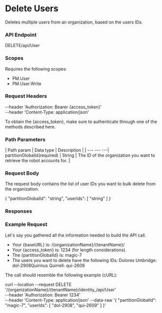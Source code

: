 ﻿# Delete Users

Deletes multiple users from an organization, based on the users IDs.

### API Endpoint

DELETE/api/User


### Scopes

Requires the following scopes:

* PM.User
* PM.User.Write


### Request Headers

--header 'Authorization: Bearer {access_token}'\
--header 'Content-Type: application/json'

To obtain the {access_token}, make sure to authenticate through one of the methods described here.


### Path Parameters

| Path param | Data type | Description |
| --- --- ---| partitionGlobalId(required) | String | The ID of the organization you want to retrieve the robot accounts for. |


### Request Body

The request body contains the list of user IDs you want to bulk delete from the organization.

{
  "partitionGlobalId": "string",
  "userIds": [
    "string"
  ]
}


### Responses




### Example Request

Let's say you gathered all the information needed to build the API call.

* Your {baseURL} is: /{organizationName}/{tenantName}/
* Your {access_token} is: 1234 (for length considerations).
* The {partitionGlobalId} is: magic-7
* The users you want to delete have the following IDs: Dolores Umbridge: dol-2908Quirinus Quirrell: qui-2609

The call should resemble the following example (cURL):

curl --location --request DELETE '/{organizationName}/{tenantName}/identity_/api/User' \
--header 'Authorization: Bearer 1234' \
--header 'Content-Type: application/json'
--data-raw '{
    "partitionGlobalId": "magic-7",
    "userIds": [
        "dol-2908", "qui-2609"
    ]
}'

